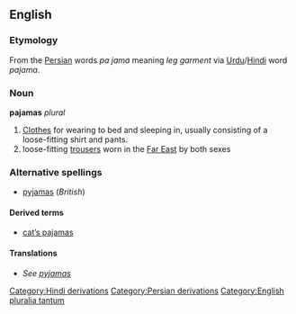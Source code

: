 <!-- NOTE: If you edit this page, please also edit "pyjamas" -->
==English==

===Etymology===
From the [[Persian]] words {{FAchar|&#1662;&#1575;&#1610;&#1580;&#1575;&#1605;&#1607;}} ''pɑ jɑma'' meaning ''leg garment'' via [[Urdu]]/[[Hindi]] word ''pajama''.

===Noun===
{{wikipedia}}
'''pajamas''' ''plural''
#[[Clothes]] for wearing to bed and sleeping in, usually consisting of a loose-fitting shirt and pants.
# loose-fitting [[trousers]] worn in the [[Far East]] by both sexes

===Alternative spellings===
*[[pyjamas]] (''British'')

====Derived terms====
*[[cat's pajamas|cat’s pajamas]]

====Translations====
*''See [[pyjamas#Translations|pyjamas]]''

[[Category:Hindi derivations]]
[[Category:Persian derivations]]
[[Category:English pluralia tantum]]

<!-- NOTE: If you edit this page, please also edit "pyjamas" -->